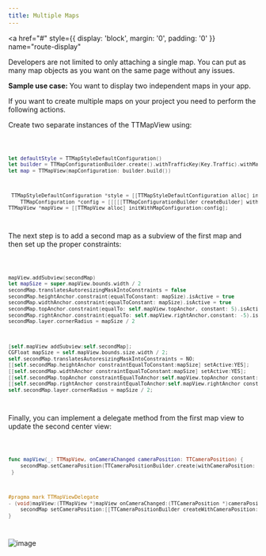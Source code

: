 ```yaml
---
title: Multiple Maps
---
```


<a
  href="#"
  style={{ display: 'block', margin: '0', padding: '0' }}
  name="route-display"
></a>

Developers are not limited to only attaching a single map. You can put as many map objects as you
want on the same page without any issues.

**Sample use case:** You want to display two independent maps in your app.

If you want to create multiple maps on your project you need to perform the following actions.

Create two separate instances of the TTMapView using:

<Code>

```swift
let defaultStyle = TTMapStyleDefaultConfiguration()
let builder = TTMapConfigurationBuilder.create().withTrafficKey(Key.Traffic).withMapKey(Key.Map).withMapStyleConfiguration(defaultStyle)
let map = TTMapView(mapConfiguration: builder.build())
```

```objectivec
 TTMapStyleDefaultConfiguration *style = [[TTMapStyleDefaultConfiguration alloc] init]
    TTMapConfiguration *config = [[[[[TTMapConfigurationBuilder createBuilder] withMapKey:Key.Map] withTrafficKey:Key.Traffic] withMapStyleConfiguration:style] build];
TTMapView *mapView = [[TTMapView alloc] initWithMapConfiguration:config];
```

</Code>

The next step is to add a second map as a subview of the first map and then set up the proper
constraints:

<Code>

```swift
mapView.addSubview(secondMap)
let mapSize = super.mapView.bounds.width / 2
secondMap.translatesAutoresizingMaskIntoConstraints = false
secondMap.heightAnchor.constraint(equalToConstant: mapSize).isActive = true
secondMap.widthAnchor.constraint(equalToConstant: mapSize).isActive = true
secondMap.topAnchor.constraint(equalTo: self.mapView.topAnchor, constant: 5).isActive = true
secondMap.rightAnchor.constraint(equalTo: self.mapView.rightAnchor,constant: -5).isActive = true
secondMap.layer.cornerRadius = mapSize / 2
```

```objectivec
[self.mapView addSubview:self.secondMap];
CGFloat mapSize = self.mapView.bounds.size.width / 2;
self.secondMap.translatesAutoresizingMaskIntoConstraints = NO;
[[self.secondMap.heightAnchor constraintEqualToConstant:mapSize] setActive:YES];
[[self.secondMap.widthAnchor constraintEqualToConstant:mapSize] setActive:YES];
[[self.secondMap.topAnchor constraintEqualToAnchor:self.mapView.topAnchor constant:5] setActive:YES];
[[self.secondMap.rightAnchor constraintEqualToAnchor:self.mapView.rightAnchor constant:-5] setActive:YES];
self.secondMap.layer.cornerRadius = mapSize / 2;
```

</Code>

Finally, you can implement a delegate method from the first map view to update the second center
view:

<Code>

```swift
func mapView(_: TTMapView, onCameraChanged cameraPosition: TTCameraPosition) {
    secondMap.setCameraPosition(TTCameraPositionBuilder.create(withCameraPosition: coordinate).build())
 }
```

```objectivec
#pragma mark TTMapViewDelegate
- (void)mapView:(TTMapView *)mapView onCameraChanged:(TTCameraPosition *)cameraPosition {
    secondMap setCameraPosition:[[TTCameraPositionBuilder createWithCameraPosition:coordinate] build]];
}
```

</Code>
<ContentWrapper maxWidth="350px" objectFit="contain">

![image](../images/multiplemaps.png)

</ContentWrapper>